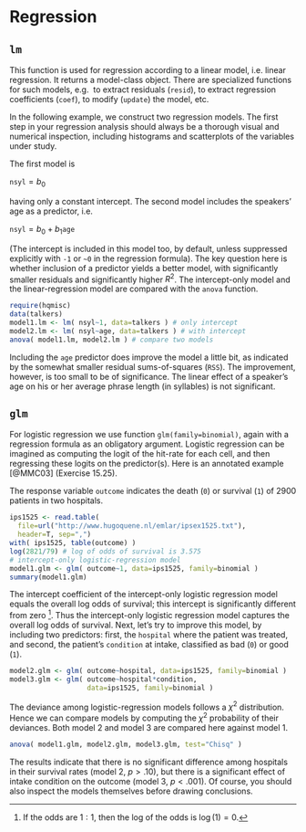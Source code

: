 # Regression {#ch:regression}

## `lm`
This function is used for regression according to a linear model,
    i.e. linear regression. It returns a model-class object. There are
    specialized functions for such models, e.g. 
    to extract residuals (`resid`), 
    to extract regression coefficients (`coef`), 
    to modify (`update`) the model, etc.

In the following example, we construct two regression models. 
The first step in your regression analysis should always be a thorough visual and numerical inspection, including histograms and scatterplots of the variables under
    study.
    
The first model is 

$\texttt{nsyl} = b_0$

having only a
    constant intercept. The second model includes the speakers' age as a
    predictor, i.e. 
    
$\texttt{nsyl} = b_0 + b_1 \texttt{age}$

(The intercept is included in this model too, by default, unless
    suppressed explicitly with `-1` or
    `~0` in the regression formula). The key
    question here is whether inclusion of a predictor yields a better
    model, with significantly smaller residuals and significantly higher
    $R^2$. The intercept-only model and the linear-regression model are
    compared with the `anova` function.

```r
require(hqmisc)
data(talkers)
model1.lm <- lm( nsyl~1, data=talkers ) # only intercept
model2.lm <- lm( nsyl~age, data=talkers ) # with intercept
anova( model1.lm, model2.lm ) # compare two models
```

Including the `age` predictor does improve the model a little bit,
    as indicated by the somewhat smaller residual sums-of-squares
    (`RSS`). The improvement, however, is too small to be of
    significance. The linear effect of a speaker's age on his or her
    average phrase length (in syllables) is not significant.

## `glm` 

For logistic regression we use function
    `glm(family=binomial)`, again with a
    regression formula as an obligatory argument. Logistic regression
    can be imagined as computing the logit of the hit-rate for each
    cell, and then regressing these logits on the predictor(s). Here is
    an annotated example [@MMC03] (Exercise 15.25).
    
The response variable `outcome` indicates
    the death (`0`) or survival
    (`1`) of 2900 patients in two hospitals.
    
```r
ips1525 <- read.table( 
  file=url("http://www.hugoquene.nl/emlar/ipsex1525.txt"),
  header=T, sep=",") 
with( ips1525, table(outcome) ) 
log(2821/79) # log of odds of survival is 3.575
# intercept-only logistic-regression model
model1.glm <- glm( outcome~1, data=ips1525, family=binomial )
summary(model1.glm) 
```

The intercept coefficient of the intercept-only logistic regression
    model equals the overall log odds of survival; this intercept is
    significantly different from zero ^[If the odds are $1:1$, then the log of the odds is $\log(1)=0$.]. Thus the intercept-only
    logistic regression model captures the overall log odds of survival.
    Next, let's try to improve this model, by including two predictors:
    first, the `hospital` where the patient was treated, and second, the
    patient's `condition` at intake, classified as bad
    (`0`) or good (`1`).

```r
model2.glm <- glm( outcome~hospital, data=ips1525, family=binomial ) 
model3.glm <- glm( outcome~hospital*condition, 
                   data=ips1525, family=binomial ) 
```

The deviance among logistic-regression models follows a $\chi^2$
    distribution. Hence we can compare models by computing the $\chi^2$
    probability of their deviances. Both model 2 and model 3
    are compared here against model 1.
```r
anova( model1.glm, model2.glm, model3.glm, test="Chisq" ) 
```

The results indicate that there is no significant difference among
    hospitals in their survival rates (model 2, $p>.10$), but there is a
    significant effect of intake condition on the outcome (model 3,
    $p<.001$). Of course, you should also inspect the models themselves
    before drawing conclusions.

